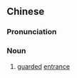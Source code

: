 {{also|门禁}}
==Chinese==
{{zh-forms|s=门禁}}

===Pronunciation===
{{zh-pron
|m=ménjìn
|mn=mn̂g-kìm
|cat=n
}}

===Noun===
{{zh-noun}}

# [[guard]]ed [[entrance]]